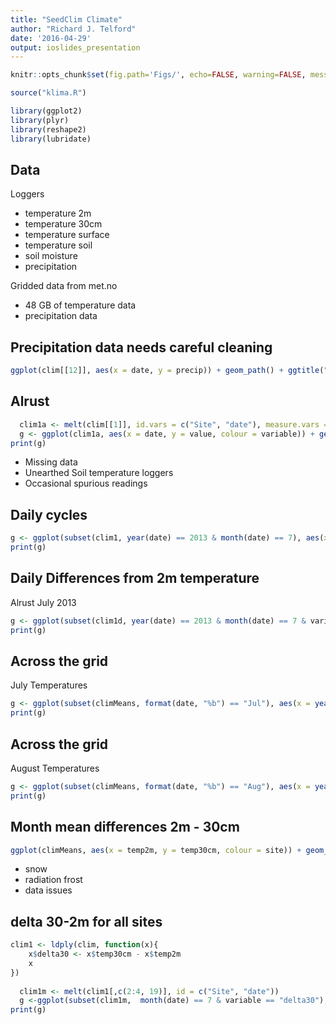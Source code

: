 ```yaml
---
title: "SeedClim Climate"
author: "Richard J. Telford"
date: '2016-04-29'
output: ioslides_presentation
---
```

```r
knitr::opts_chunk$set(fig.path='Figs/', echo=FALSE, warning=FALSE, message=FALSE)
```

```r
source("klima.R")
```

```r
library(ggplot2)
library(plyr)
library(reshape2)
library(lubridate)
```
## Data

Loggers

 - temperature 2m
 - temperature 30cm
 - temperature surface
 - temperature soil
 - soil moisture
 - precipitation

Gridded data from met.no

 - 48 GB of temperature data
 - precipitation data 


## Precipitation data needs careful cleaning

```r
ggplot(clim[[12]], aes(x = date, y = precip)) + geom_path() + ggtitle("Vikesland")
```

## Alrust {.smaller}
```r
  clim1a <- melt(clim[[1]], id.vars = c("Site", "date"), measure.vars = c("temp2m", "temp30cm", "tempGroundGrass", "tempSoil"))
  g <- ggplot(clim1a, aes(x = date, y = value, colour = variable)) + geom_line() + labs(y = "Temperature °C")
print(g)

```
<div class="columns-2">
 - Missing data
 - Unearthed Soil temperature loggers
 - Occasional spurious readings
</div>


## Daily cycles

```r
g <- ggplot(subset(clim1, year(date) == 2013 & month(date) == 7), aes(x = hour(date) + minute(date)/60, y = value, colour = variable, group = factor(day(date)))) + geom_path() + labs(x = "Time, hours", y = "Temperature °C") + facet_wrap(~variable)
print(g)
```

## Daily Differences from 2m temperature

Alrust July 2013
```r
g <- ggplot(subset(clim1d, year(date) == 2013 & month(date) == 7 & variable != "temp2m"), aes(x = hour(date) + minute(date)/60, y = value, colour = variable, group = factor(day(date)))) + geom_path() + labs(x = "Time, hours", y = "Temperature °C")+ facet_wrap(~variable)
print(g)
```



## Across the grid

July Temperatures
```r
g <- ggplot(subset(climMeans, format(date, "%b") == "Jul"), aes(x = year(date), y = temp2m, colour = site)) + geom_line() + sc + labs(x = "Year", y = "Temperature °C")
print(g)
```

## Across the grid

August Temperatures
```r
g <- ggplot(subset(climMeans, format(date, "%b") == "Aug"), aes(x = year(date), y = temp2m, colour = site)) + geom_line() + sc + labs(x = "Year", y = "Temperature °C")
print(g)
```

## Month mean differences 2m - 30cm

```r
ggplot(climMeans, aes(x = temp2m, y = temp30cm, colour = site)) + geom_point() + geom_abline(slope = 1, intercept = 0) + sc + labs(x = "2 m Temperature °C", y = "30 cm Temperature °C")
```
<div class="columns-2">
- snow
 - radiation frost
 - data issues
</div>


## delta 30-2m for all sites

```r
clim1 <- ldply(clim, function(x){
    x$delta30 <- x$temp30cm - x$temp2m
    x
})
  
  clim1m <- melt(clim1[,c(2:4, 19)], id = c("Site", "date"))
  g <-ggplot(subset(clim1m,  month(date) == 7 & variable == "delta30"), aes(x = hour(date) + minute(date)/60, y = as.numeric(value), colour = factor(year(date)), group = format(date, "%d-%m-%Y"))) + geom_path() + labs(x = "Time, hours", y = "Temperature °C") + facet_wrap(~Site) + scale_colour_discrete(name = "Year")
print(g)
```
